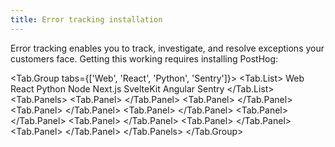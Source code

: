 ```yaml
---
title: Error tracking installation
---
```



<BetaFeedbackBanner />

Error tracking enables you to track, investigate, and resolve exceptions your customers face. Getting this working requires installing PostHog: 

<!-- prettier-ignore -->
<Tab.Group tabs={['Web', 'React', 'Python', 'Sentry']}>
    <Tab.List>
      <Tab>Web</Tab>
      <Tab>React</Tab>
      <Tab>Python</Tab>
      <Tab>Node</Tab>
      <Tab>Next.js</Tab>
      <Tab>SvelteKit</Tab>
      <Tab>Angular</Tab>
      <Tab>Sentry</Tab>
    </Tab.List>
    <Tab.Panels>
        <Tab.Panel>
          <WebInstall />
          <JSWebErrorTracking />
        </Tab.Panel>
        <Tab.Panel>
          <ReactInstall />
          <JSWebErrorTracking />
        </Tab.Panel>
        <Tab.Panel>
          <PythonInstall />
          <PythonErrorTracking />
        </Tab.Panel>
        <Tab.Panel>
          <NodeInstall />
          <NodeErrorTracking />
        </Tab.Panel>
        <Tab.Panel>
          <NextJSErrorTracking />
        </Tab.Panel>
        <Tab.Panel>
          <SvelteErrorTracking />
        </Tab.Panel>
        <Tab.Panel>
          <AngularInstall />
          <AngularErrorTracking />
        </Tab.Panel>
        <Tab.Panel>
          <SentryInstall />
        </Tab.Panel>
    </Tab.Panels>
</Tab.Group>